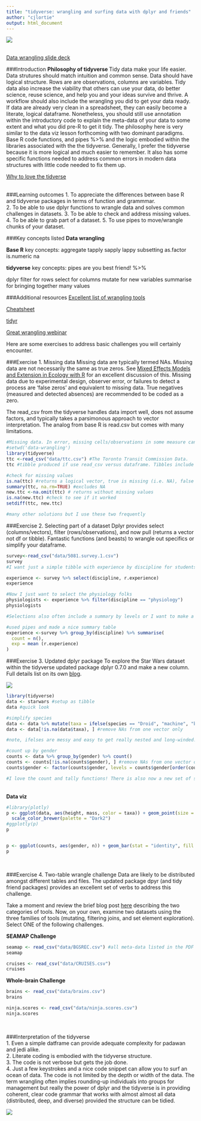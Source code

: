 ```yaml
---
title: "tidyverse: wrangling and surfing data with dplyr and friends"
author: "cjlortie"
output: html_document
---
```

![](./datasurfing.jpg)  
<br>

[Data wrangling slide deck](http://www.slideshare.net/cjlortie/data-wrangling-in-r-be-a-wrangler)

###Introduction
<b> Philosophy of tidyverse </b>
Tidy data make your life easier. Data strutures should match intuition and common sense. Data should have logical structure.  Rows are are observations, columns are variables. Tidy data also increase the viability that others can use your data, do better science, reuse science, and help you and your ideas survive and thrive. A workflow should also include the wrangling you did to get your data ready. If data are already very clean in a spreadsheet, they can easily become a literate, logical dataframe. Nonetheless, you should still use annotation within the introductory code to explain the meta-data of your data to some extent and what you did pre-R to get it tidy.  The philosophy here is very similar to the data viz lesson forthcoming with two dominant paradigms. Base R code functions, and pipes %>% and the logic embodied within the libraries associated with the the tidyverse. Generally, I prefer the tidyverse because it is more logical and much easier to remember.  It also has some specific functions needed to address common errors in modern data structures with little code needed to fix them up.

[Why to love the tidverse](https://www.slideshare.net/cjlortie/whyr)  
<br>

###Learning outcomes
1. To appreciate the differences between base R and tidyverse packages in terms of function and grammmar.  
2. To be able to use dplyr functions to wrangle data and solves common challenges in datasets.
3. To be able to check and address missing values.
4. To be able to grab part of a dataset.
5. To use pipes to move/wrangle chunks of your dataset.

###Key concepts listed
<b>Data wrangling</b>

<b>Base R</b>
key concepts:
aggregate
tapply
sapply 
lappy
subsetting
as.factor
is.numeric
na

<b>tidyverse</b>
key concepts:
pipes are you best friend!
%>% 

dplyr
filter for rows
select for columns
mutate for new variables
summarise for bringing together many values

###Additional resources
[Excellent list of wrangling tools](http://www.computerworld.com/article/2921176/business-intelligence/great-r-packages-for-data-import-wrangling-visualization.html)


[Cheatsheet](https://www.rstudio.com/wp-content/uploads/2015/02/data-wrangling-cheatsheet.pdf)

[tidyr](https://cran.r-project.org/web/packages/tidyr/README.html)

[Great wrangling webinar](https://www.rstudio.com/resources/webinars/data-wrangling-with-r-and-rstudio/)

Here are some exercises to address basic challenges you will certainly encounter.  

###Exercise 1. Missing data
Missing data are typically termed NAs. Missing data are not necessarily the same as true zeros. See [Mixed Effects Models and Extension in Ecology with R](https://link.springer.com/content/pdf/10.1007%2F978-0-387-87458-6.pdf) for an excellent discussion of this. Missing data due to experimental design, observer error, or failures to detect a process are 'false zeros' and equivalent to missing data. True negatives (measured and detected absences) are recommended to be coded as a zero.

The read_csv from the tidyverse handles data import well, does not assume factors, and typically takes a parsimonous approach to vector interpretation. The analog from base R is read.csv but comes with many limitations.

```r
#Missing data. In error, missing cells/observations in some measure can kick back an error. In other apps, sometimes ignored but can introduce error.
#setwd('data-wrangling')
library(tidyverse)
ttc <-read_csv("data/ttc.csv") #The Toronto Transit Commission Data.
ttc #tibble produced if use read_csv versus dataframe. Tibbles include str() list of vector attributes at the top of output.

#check for missing values
is.na(ttc) #returns a logical vector, true is missing (i.e. NA), false is present
summary(ttc, na.rm=TRUE) #excludes NA
new.ttc <-na.omit(ttc) # returns without missing values
is.na(new.ttc) #check to see if it worked
setdiff(ttc, new.ttc)

#many other solutions but I use these two frequently

```

###Exercise 2. Selecting part of a dataset
Dplyr provides select (columns/vectors), filter (rows/observations), and now pull (returns a vector not df or tibble). Fantastic functions (and beasts) to wrangle out specifics or simplify your dataframe.

```r
survey<-read_csv("data/5081.survey.1.csv")
survey
#I want just a simple tibble with experience by discipline for students new to rstats in a graduate-level course.

experience <- survey %>% select(discipline, r.experience)
experience

#Now I just want to select the physiology folks
physiologists <- experience %>% filter(discipline == "physiology")
physiologists

#Selections also often include a summary by levels or I want to make a new column with some calculations. Think about what you have likely done in excel.

#used pipes and made a nice summary table
experience <-survey %>% group_by(discipline) %>% summarise(
  count = n(),
  exp = mean (r.experience)
)

```

###Exercise 3. Updated dplyr package
To explore the Star Wars dataset within the tidyverse updated package dplyr 0.7.0 and make a new column.
Full details list on its own [blog](https://blog.rstudio.org/2017/06/13/dplyr-0-7-0/).
<br>

![](./starwars.png)
<br>

```r
library(tidyverse)
data <- starwars #setup as tibble
data #quick look

#simplify species
data <- data %>% mutate(taxa = ifelse(species == "Droid", "machine", "biological"))
data <- data[!is.na(data$taxa), ] #remove NAs from one vector only

#note, ifelses are messy and easy to get really nested and long-winded. Dplyr 0.7.0 release notes suggests considering the function case_when in its stead.

#count up by gender
counts <- data %>% group_by(gender) %>% count()
counts <- counts[!is.na(counts$gender), ] #remove NAs from one vector only
counts$gender <- factor(counts$gender, levels = counts$gender[order(counts$n)])

#I love the count and tally functions! There is also now a new set of similar functions: add_count() and add_tally() for adding an n column within groups

```

<br>
**Data viz**
```r
#library(plotly)
p <- ggplot(data, aes(height, mass, color = taxa)) + geom_point(size = 3, alpha = 0.5) +
  scale_color_brewer(palette = "Dark2")
#ggplotly(p)
p


p <- ggplot(counts, aes(gender, n)) + geom_bar(stat = "identity", fill = "forestgreen", width = 0.25) + coord_flip()
p

```

<br>

###Exercise 4. Two-table wrangle challenge
Data are likely to be distributed amongst different tables and files. The updated package dpyr (and tidy friend packages) provides an excellent set of verbs to address this challenge.

Take a moment and review the brief blog post [here](http://dplyr.tidyverse.org/articles/two-table.html) describing the two categories of tools. Now, on your own, examine two datasets using the three families of tools (mutating, filtering joins, and set element exploration). Select ONE of the following challenges.

**SEAMAP Challenge**
```r

seamap <- read_csv("data/BGSREC.csv") #all meta-data listed in the PDF in directory
seamap

cruises <- read_csv("data/CRUISES.csv")
cruises

```


**Whole-brain Challenge**
```r

brains <- read_csv("data/brains.csv")
brains

ninja.scores <- read_csv("data/ninja.scores.csv")
ninja.scores

```

<br>  

###Interpretation of the tidyverse   
1. Even a simple datframe can provide adequate complexity for padawan and jedi alike.  
2. Literate coding is embodied with the tidyverse structure.  
3. The code is not verbose but gets the job done.  
4. Just a few keystrokes and a nice code snippet can allow you to surf an ocean of data. The code is not limited by the depth or width of the data. The term wrangling often implies rounding-up individuals into groups for management but really the power of dplyr and the tidyverse is in providing coherent, clear code grammar that works with almost almost all data (distributed, deep, and diverse) provided the structure can be tidied.

![](./padawans.jpg)  